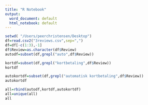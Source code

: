 ```yaml
---
title: "R Notebook"
output:
  word_document: default
  html_notebook: default
---
```


```r
setwd( "/Users/peerchristensen/Desktop")
df=read.csv2("3reviews.csv",sep=",")
df=df[-c(1:3),-1]
df$Review=as.character(df$Review)
autodf=subset(df,grepl("auto",df$Review))
```

```r
kortdf=subset(df,grepl("kortbetaling",df$Review))
kortdf
```


```r
autokortdf=subset(df,grepl("automatisk kortbetaling",df$Review))
autokortdf
```

```r
all=rbind(autodf,kortdf,autokortdf)
all=unique(all)
all
```

